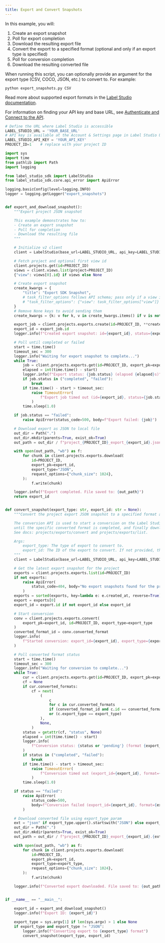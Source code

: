 ```yaml
---
title: Export and Convert Snapshots
---
```


In this example, you will: 

1. Create an export snapshot
2. Poll for export completion
3. Download the resulting export file
4. Convert the export to a specified format (optional and only if an export type is specified)
5. Poll for conversion completion
6. Download the resulting converted file

When running this script, you can optionally provide an argument for the export type (CSV, COCO, JSON, etc.) to convert to. For example:

`python export_snapshots.py CSV`

Read more about supported export formats in the [Label Studio documentation](https://labelstud.io/guide/export).

For information on finding your API key and base URL, see [Authenticate and Connect to the API](../../api-reference/introduction/getting-started#authenticate-and-connect-to-the-api).

```py
# Define the URL where Label Studio is accessible
LABEL_STUDIO_URL = 'YOUR_BASE_URL'
# API key is available at the Account & Settings page in Label Studio UI
LABEL_STUDIO_API_KEY = 'YOUR_API_KEY'
PROJECT_ID=1    # replace with your project ID 

import sys
import time
from pathlib import Path
import logging

from label_studio_sdk import LabelStudio
from label_studio_sdk.core.api_error import ApiError

logging.basicConfig(level=logging.INFO)
logger = logging.getLogger("export_snapshots")


def export_and_download_snapshot():
    """Export project JSON snapshot

    This example demonstrates how to:
    - Create an export snapshot
    - Poll for completion
    - Download the resulting file
    """

    # Initialize v2 client
    client = LabelStudio(base_url=LABEL_STUDIO_URL, api_key=LABEL_STUDIO_API_KEY)

    # Fetch project and optional first view id
    client.projects.get(id=PROJECT_ID)
    views = client.views.list(project=PROJECT_ID)
    {"view": views[0].id} if views else None

    # Create export snapshot
    create_kwargs = {
        "title": "Export SDK Snapshot",
        # task_filter_options follows API schema; pass only if a view is available
        # "task_filter_options": {"view": task_filter_options["view"]} if task_filter_options else None,
    }
    # Remove None keys to avoid sending them
    create_kwargs = {k: v for k, v in create_kwargs.items() if v is not None}

    export_job = client.projects.exports.create(id=PROJECT_ID, **create_kwargs)
    export_id = export_job.id
    logger.info(f"Created export snapshot: id={export_id}, status={export_job.status}")

    # Poll until completed or failed
    start = time.time()
    timeout_sec = 300
    logger.info("Waiting for export snapshot to complete...")
    while True:
        job = client.projects.exports.get(id=PROJECT_ID, export_pk=export_id)
        elapsed = int(time.time() - start)
        logger.info(f"Export status: {job.status} (elapsed {elapsed}s)")
        if job.status in ("completed", "failed"):
            break
        if time.time() - start > timeout_sec:
            raise TimeoutError(
                f"Export job timed out (id={export_id}, status={job.status})"
            )
        time.sleep(1.0)

    if job.status == "failed":
        raise ApiError(status_code=500, body=f"Export failed: {job}")

    # Download export as JSON to local file
    out_dir = Path(".")
    out_dir.mkdir(parents=True, exist_ok=True)
    out_path = out_dir / f"project_{PROJECT_ID}_export_{export_id}.json"

    with open(out_path, "wb") as f:
        for chunk in client.projects.exports.download(
            id=PROJECT_ID,
            export_pk=export_id,
            export_type="JSON",
            request_options={"chunk_size": 1024},
        ):
            f.write(chunk)

    logger.info(f"Export completed. File saved to: {out_path}")
    return export_id


def convert_snapshot(export_type: str, export_id: str = None):
    """Convert the project export JSON snapshot to a specified format and download it.

    The conversion API is used to start a conversion on the Label Studio backend, then we poll export status
    until the specific converted format is completed, and finally download it.
    See docs: projects/exports/convert and projects/exports/list.

    Args:
        export_type: The type of export to convert to.
        export_id: The ID of the export to convert. If not provided, the latest export will be used.
    """
    client = LabelStudio(base_url=LABEL_STUDIO_URL, api_key=LABEL_STUDIO_API_KEY)

    # Get the latest export snapshot for the project
    exports = client.projects.exports.list(id=PROJECT_ID)
    if not exports:
        raise ApiError(
            status_code=404, body="No export snapshots found for the project"
        )
    exports = sorted(exports, key=lambda e: e.created_at, reverse=True)
    export = exports[0]
    export_id = export.id if not export_id else export_id

    # Start conversion
    conv = client.projects.exports.convert(
        export_pk=export_id, id=PROJECT_ID, export_type=export_type
    )
    converted_format_id = conv.converted_format
    logger.info(
        f"Started conversion: export_id={export_id}, export_type={export_type}, converted_format_id={converted_format_id}"
    )

    # Poll converted format status
    start = time.time()
    timeout_sec = 300
    logger.info("Waiting for conversion to complete...")
    while True:
        cur = client.projects.exports.get(id=PROJECT_ID, export_pk=export_id)
        cf = None
        if cur.converted_formats:
            cf = next(
                (
                    c
                    for c in cur.converted_formats
                    if (converted_format_id and c.id == converted_format_id)
                    or (c.export_type == export_type)
                ),
                None,
            )
        status = getattr(cf, "status", None)
        elapsed = int(time.time() - start)
        logger.info(
            f"Conversion status: {status or 'pending'} (format {export_type}, elapsed {elapsed}s)"
        )
        if status in ("completed", "failed"):
            break
        if time.time() - start > timeout_sec:
            raise TimeoutError(
                f"Conversion timed out (export_id={export_id}, format={export_type}, status={status})"
            )
        time.sleep(1.0)

    if status == "failed":
        raise ApiError(
            status_code=500,
            body=f"Conversion failed (export_id={export_id}, format={export_type})",
        )

    # Download converted file using export_type param
    ext = "json" if export_type.upper().startswith("JSON") else export_type.lower()
    out_dir = Path(".")
    out_dir.mkdir(parents=True, exist_ok=True)
    out_path = out_dir / f"project_{PROJECT_ID}_export_{export_id}.{ext}"

    with open(out_path, "wb") as f:
        for chunk in client.projects.exports.download(
            id=PROJECT_ID,
            export_pk=export_id,
            export_type=export_type,
            request_options={"chunk_size": 1024},
        ):
            f.write(chunk)

    logger.info(f"Converted export downloaded. File saved to: {out_path}")


if __name__ == "__main__":

    export_id = export_and_download_snapshot()
    logger.info(f"Export ID: {export_id}")
    
    export_type = sys.argv[1] if len(sys.argv) > 1 else None
    if export_type and export_type != "JSON":
        logger.info(f"Converting export to {export_type} format")
        convert_snapshot(export_type, export_id)
```

